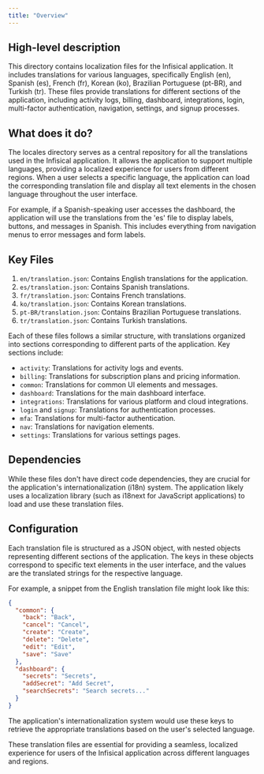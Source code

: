```yaml
---
title: "Overview"
---
```


## High-level description
This directory contains localization files for the Infisical application. It includes translations for various languages, specifically English (en), Spanish (es), French (fr), Korean (ko), Brazilian Portuguese (pt-BR), and Turkish (tr). These files provide translations for different sections of the application, including activity logs, billing, dashboard, integrations, login, multi-factor authentication, navigation, settings, and signup processes.

## What does it do?
The locales directory serves as a central repository for all the translations used in the Infisical application. It allows the application to support multiple languages, providing a localized experience for users from different regions. When a user selects a specific language, the application can load the corresponding translation file and display all text elements in the chosen language throughout the user interface.

For example, if a Spanish-speaking user accesses the dashboard, the application will use the translations from the 'es' file to display labels, buttons, and messages in Spanish. This includes everything from navigation menus to error messages and form labels.

## Key Files
1. `en/translation.json`: Contains English translations for the application.
2. `es/translation.json`: Contains Spanish translations.
3. `fr/translation.json`: Contains French translations.
4. `ko/translation.json`: Contains Korean translations.
5. `pt-BR/translation.json`: Contains Brazilian Portuguese translations.
6. `tr/translation.json`: Contains Turkish translations.

Each of these files follows a similar structure, with translations organized into sections corresponding to different parts of the application. Key sections include:

- `activity`: Translations for activity logs and events.
- `billing`: Translations for subscription plans and pricing information.
- `common`: Translations for common UI elements and messages.
- `dashboard`: Translations for the main dashboard interface.
- `integrations`: Translations for various platform and cloud integrations.
- `login` and `signup`: Translations for authentication processes.
- `mfa`: Translations for multi-factor authentication.
- `nav`: Translations for navigation elements.
- `settings`: Translations for various settings pages.

## Dependencies
While these files don't have direct code dependencies, they are crucial for the application's internationalization (i18n) system. The application likely uses a localization library (such as i18next for JavaScript applications) to load and use these translation files.

## Configuration
Each translation file is structured as a JSON object, with nested objects representing different sections of the application. The keys in these objects correspond to specific text elements in the user interface, and the values are the translated strings for the respective language.

For example, a snippet from the English translation file might look like this:

```json
{
  "common": {
    "back": "Back",
    "cancel": "Cancel",
    "create": "Create",
    "delete": "Delete",
    "edit": "Edit",
    "save": "Save"
  },
  "dashboard": {
    "secrets": "Secrets",
    "addSecret": "Add Secret",
    "searchSecrets": "Search secrets..."
  }
}
```

The application's internationalization system would use these keys to retrieve the appropriate translations based on the user's selected language.

These translation files are essential for providing a seamless, localized experience for users of the Infisical application across different languages and regions.